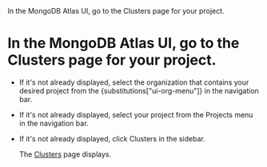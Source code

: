 
<Step>
  In the MongoDB Atlas UI, go to the <Guilabel>Clusters</Guilabel> page for your project.

  # In the MongoDB Atlas UI, go to the <Guilabel>Clusters</Guilabel> page for your project.

  <FactNavPreview />

  * If it's not already displayed, select the organization that
    contains your desired project from the {substitutions["ui-org-menu"]} in the
    navigation bar.

  * If it's not already displayed, select your project
    from the <Guilabel>Projects</Guilabel> menu in the navigation bar.

  * If it's not already displayed, click <Guilabel>Clusters</Guilabel> in the
    sidebar.

    The [Clusters](https://cloud.mongodb.com/go?l=https%3A%2F%2Fcloud.mongodb.com%2Fv2%2F%3Cproject%3E%23%2Fclusters) page displays.
</Step>
